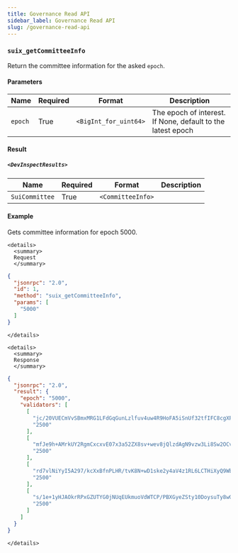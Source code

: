 ```yaml
---
title: Governance Read API
sidebar_label: Governance Read API
slug: /governance-read-api
---
```


### `suix_getCommitteeInfo`

Return the committee information for the asked `epoch`.

#### Parameters

| Name    | Required | Format                | Description                                                 |
| ------- | -------- | --------------------- | ----------------------------------------------------------- |
| `epoch` | True     | `<BigInt_for_uint64>` | The epoch of interest. If None, default to the latest epoch |

#### Result

##### `<DevInspectResults>`

| Name           | Required | Format            | Description |
| -------------- | -------- | ----------------- | ----------- |
| `SuiCommittee` | True     | `<CommitteeInfo>` |             |

#### Example

Gets committee information for epoch 5000.

```mdx-code-block
<details>
  <summary>
  Request
  </summary>
```

```json
{
  "jsonrpc": "2.0",
  "id": 1,
  "method": "suix_getCommitteeInfo",
  "params": [
    "5000"
  ]
}
```

```mdx-code-block
</details>
```

```mdx-code-block
<details>
  <summary>
  Response
  </summary>
```

```json
{
  "jsonrpc": "2.0",
  "result": {
    "epoch": "5000",
    "validators": [
      [
        "jc/20VUECmVvSBmxMRG1LFdGqGunLzlfuv4uw4R9HoFA5iSnUf32tfIFC8cgXPnTAATJCwx0Cv/TJs5nPMKyOi0k1T4q/rKG38Zo/UBgCJ1tKxe3md02+Q0zLlSnozjU",
        "2500"
      ],
      [
        "mfJe9h+AMrkUY2RgmCxcxvE07x3a52ZX8sv+wev8jQlzdAgN9vzw3Li8Sw2OCvXYDrv/K0xZn1T0LWMS38MUJ2B4wcw0fru+xRmL4lhRPzhrkw0CwnSagD4jMJVevRoQ",
        "2500"
      ],
      [
        "rd7vlNiYyI5A297/kcXxBfnPLHR/tvK8N+wD1ske2y4aV4z1RL6LCTHiXyQ9WbDDDZihbOO6HWzx1/UEJpkusK2zE0sFW+gUDS218l+wDYP45CIr8B/WrJOh/0152ljy",
        "2500"
      ],
      [
        "s/1e+1yHJAOkrRPxGZUTYG0jNUqEUkmuoVdWTCP/PBXGyeZSty10DoysuTy8wGhrDsDMDBx2C/tCtDZRn8WoBUt2UzqXqfI5h9CX75ax8lJrsgc/oQp3GZQXcjR+8nT0",
        "2500"
      ]
    ]
  }
}
```

```mdx-code-block
</details>
```
